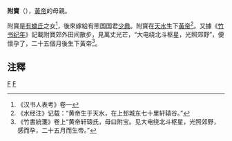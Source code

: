 
'''附寶'''（{{bd|?||?|}}），[[黃帝|黃帝]]的母親。

附寶是[[有蟜氏|有蟜氏]]之女<ref>《汉书人表考》卷一</ref>，後來嫁給有熊国国君[[少典|少典]]。附寶在[[天水|天水]]生下[[黃帝|黃帝]]<ref>《水经注》记载：“黄帝生于天水，在上邽城东七十里轩辕谷。”</ref>。又據《[[竹书纪年|竹书纪年]]》記載附寶郊外田间散步，見萬丈光芒，“大电绕北斗枢星，光照郊野”，便懷孕了，二十五個月後生下黃帝<ref>《竹書統箋》卷上“黄帝轩辕氏，母曰附宝。见大电绕北斗枢星，光照郊野，感而孕，二十五月而生帝。”</ref>。

==注釋==
{{reflist}}

[[Category:中国上古人物|F]]
[[Category:先秦君主配偶|F]]